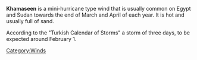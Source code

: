 '''Khamaseen''' is a mini-hurricane type wind that is usually common on Egypt and Sudan towards the end of March and April of each year.  It is hot and usually full of sand.

According to the "Turkish Calendar of Storms" a storm of three days, to be expected around February 1.

{{climate-stub}}

[[Category:Winds]]